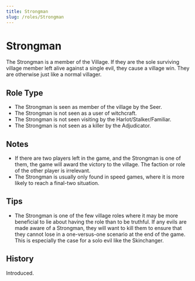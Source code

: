 ```yaml
---
title: Strongman
slug: /roles/Strongman
---
```


# Strongman

The Strongman is a member of the Village. If they are the sole surviving village member left alive against a single evil, they cause a village win. They are otherwise just like a normal villager.

## Role Type

- The Strongman is seen as member of the village by the Seer.
- The Strongman is not seen as a user of witchcraft.
- The Strongman is not seen visiting by the Harlot/Stalker/Familiar.
- The Strongman is not seen as a killer by the Adjudicator.

## Notes

- If there are two players left in the game, and the Strongman is one of them, the game will award the victory to the village. The faction or role of the other player is irrelevant.
- The Strongman is usually only found in speed games, where it is more likely to reach a final-two situation.

## Tips

- The Strongman is one of the few village roles where it may be more beneficial to lie about having the role than to be truthful. If any evils are made aware of a Strongman, they will want to kill them to ensure that they cannot lose in a one-versus-one scenario at the end of the game. This is especially the case for a solo evil like the Skinchanger.

## History

<timeline>
  <event interval="2018-12-08">Introduced.</event>
</timeline>
